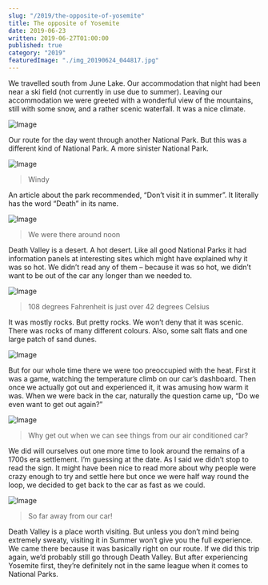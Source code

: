 ```yaml
---
slug: "/2019/the-opposite-of-yosemite"
title: The opposite of Yosemite
date: 2019-06-23
written: 2019-06-27T01:00:00
published: true
category: "2019"
featuredImage: "./img_20190624_044817.jpg"
---
```


We travelled south from June Lake. Our accommodation that night had been near a ski field (not currently in use due to summer). Leaving our accommodation we were greeted with a wonderful view of the mountains, still with some snow, and a rather scenic waterfall. It was a nice climate.

![Image](./img_20190624_000259.jpg)

Our route for the day went through another National Park. But this was a different kind of National Park. A more sinister National Park.

![Image](./img_20190624_030955.jpg)

> Windy

An article about the park recommended, “Don’t visit it in summer”. It literally has the word “Death” in its name.

![Image](./img_20190624_040540.jpg)

> We were there around noon

Death Valley is a desert. A hot desert. Like all good National Parks it had information panels at interesting sites which might have explained why it was so hot. We didn’t read any of them – because it was so hot, we didn’t want to be out of the car any longer than we needed to.

![Image](./img_20190624_042317.jpg)

> 108 degrees Fahrenheit is just over 42 degrees Celsius

It was mostly rocks. But pretty rocks. We won’t deny that it was scenic. There was rocks of many different colours. Also, some salt flats and one large patch of sand dunes.

![Image](./img_20190624_040857-1.jpg)

But for our whole time there we were too preoccupied with the heat. First it was a game, watching the temperature climb on our car’s dashboard. Then once we actually got out and experienced it, it was amusing how warm it was. When we were back in the car, naturally the question came up, “Do we even want to get out again?”

![Image](./img_20190624_050515.jpg)

> Why get out when we can see things from our air conditioned car?

We did will ourselves out one more time to look around the remains of a 1700s era settlement. I’m guessing at the date. As I said we didn’t stop to read the sign. It might have been nice to read more about why people were crazy enough to try and settle here but once we were half way round the loop, we decided to get back to the car as fast as we could.

![Image](./img_20190624_044817.jpg)

> So far away from our car!

Death Valley is a place worth visiting. But unless you don’t mind being extremely sweaty, visiting it in Summer won’t give you the full experience. We came there because it was basically right on our route. If we did this trip again, we’d probably still go through Death Valley. But after experiencing Yosemite first, they’re definitely not in the same league when it comes to National Parks.
